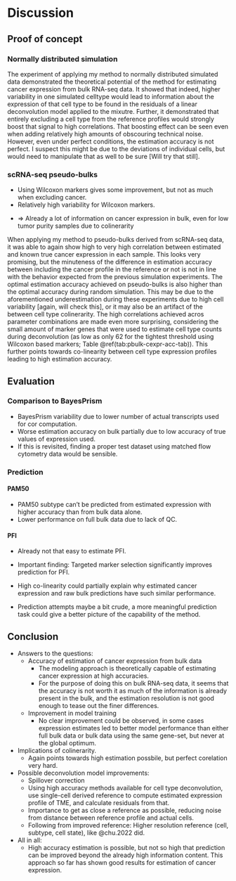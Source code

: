 # Discussion

## Proof of concept

### Normally distributed simulation

<!-- TODO Include relative cell varion in random sim. -->
<!-- TODO Use full width of cancer abundance -->
<!-- TODO Use prop for prop v acc plots -->

The experiment of applying my method to normally distributed simulated data
demonstrated the theoretical potential of the method for estimating cancer
expression from bulk RNA-seq data. It showed that indeed, higher variability
in one simulated celltype would lead to information about the expression of that
cell type to be found in the residuals of a linear deconvolution model applied
to the mixutre. Further, it demonstrated that entirely excluding a cell type
from the reference profiles would strongly boost that signal to high
correlations. That boosting effect can be seen even when adding relatively high
amounts of obscouring technical noise. However, even under perfect conditions,
the estimation accuracy is not perfect. I suspect this might be due to
the deviations of individual cells, but would need to manipulate that as well
to be sure [Will try that still].

### scRNA-seq pseudo-bulks

<!-- TODO Use prop for prop v acc plots -->

* Using Wilcoxon markers gives some improvement, but not as much when excluding
  cancer.
<!-- Why? -->
* Relatively high variability for Wilcoxon markers.

<!-- TODO Show cancer abundance vs. estimation accuracy for this? -->
* => Already a lot of information on cancer expression in bulk, even for low
  tumor purity samples due to colinerarity

When applying my method to pseudo-bulks derived from scRNA-seq data, it was able
to again show high to very high correlation between estimated and known true
cancer expression in each sample. This looks very promising, but the minuteness
of the difference in estimation accuracy between including the cancer profile in
the reference or not is not in line with the behavior expected from the previous
simulation experiments. The optimal estimation accuracy achieved on pseudo-bulks
is also higher than the optimal accuracy during random simulation. This may be
due to the aforementioned underestimation during these experiments due to high
cell variability [again, will check this], or it may also be an artifact of the
between cell type colinerarity. The high correlations achieved acros parameter
combinations are made even more surprising, considering the small amount of
marker genes that were used to estimate cell type counts during deconvolution
(as low as only 62 for the tightest threshold using Wilcoxon based markers;
Table \@ref(tab:pbulk-cexpr-acc-tab)). This further points towards co-linearity
between cell type expression profiles leading to high estimation accuracy.

## Evaluation

### Comparison to BayesPrism

* BayesPrism variability due to lower number of actual transcripts used for cor
  computation.
* Worse estimation accuracy on bulk partially due to low accuracy of true values
  of expression used.
* If this is revisited, finding a proper test dataset using matched flow
  cytometry data would be sensible.

### Prediction

#### PAM50

* PAM50 subtype can't be predicted from estimated expression with higher
  accuracy than from bulk data alone.
* Lower performance on full bulk data due to lack of QC.

#### PFI

* Already not that easy to estimate PFI.
<!-- TODO Check novelty of that. -->
* Important finding: Targeted marker selection significantly improves
  prediction for PFI.
* High co-linearity could partially explain why estimated cancer expression and
  raw bulk predictions have such similar performance.

* Prediction attempts maybe a bit crude, a more meaningful prediction task
  could give a better picture of the capability of the method.

## Conclusion

* Answers to the questions:
  * Accuracy of estimation of cancer expression from bulk data
    * The modeling approach is theoretically capable of estimating cancer
      expression at high accuracies.
    * For the purpose of doing this on bulk RNA-seq data, it seems that the
      accuracy is not worth it as much of the information is already present
      in the bulk, and the estimation resolution is not good enough to tease
      out the finer differences.
  * Improvement in model training
    * No clear improvement could be observed, in some cases expression estimates
      led to better model performance than either full bulk data or bulk data
      using the same gene-set, but never at the global optimum.

* Implications of colinerarity.
  * Again points towards high estimation possbile, but perfect corelation very
    hard.

* Possible deconvolution model improvements:
  * Spillover correction
  * Using high accuracy methods available for cell type deconvolution, use
    single-cell derived reference to compute estimated expression profile of
    TME, and calculate residuals from that.
  * Importance to get as close a reference as possible, reducing noise from
    distance between reference profile and actual cells.
  * Following from improved reference: Higher resolution reference (cell,
    subtype, cell state), like @chu.2022 did.

* All in all:
  * High accuracy estimation is possible, but not so high that prediction can be
    improved beyond the already high information content. This approach so far
    has shown good results for estimation of cancer expression.
